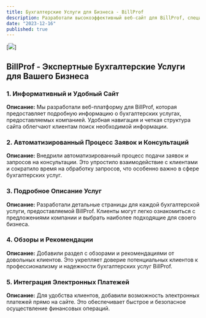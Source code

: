 ```yaml
---
title: Бухгалтерские Услуги для Бизнеса - BillProf
description: Разработали высокоэффективный веб-сайт для BillProf, специализирующейся на предоставлении бухгалтерских услуг для бизнеса. Обеспечили удобный доступ к информации о услугах, создали автоматизированный процесс взаимодействия с клиентами и повысили общую прозрачность финансовых операций.
date: "2023-12-16"
published: true
---
```


[![](/BillProf1.png)]

## BillProf - Экспертные Бухгалтерские Услуги для Вашего Бизнеса

### 1. Информативный и Удобный Сайт

**Описание:**
Мы разработали веб-платформу для BillProf, которая предоставляет подробную информацию о бухгалтерских услугах, предоставляемых компанией. Удобная навигация и четкая структура сайта облегчают клиентам поиск необходимой информации.

### 2. Автоматизированный Процесс Заявок и Консультаций

**Описание:**
Внедрили автоматизированный процесс подачи заявок и запросов на консультации. Это упростило взаимодействие с клиентами и сократило время на обработку запросов, что особенно важно в сфере бухгалтерских услуг.

### 3. Подробное Описание Услуг

**Описание:**
Разработали детальные страницы для каждой бухгалтерской услуги, предоставляемой BillProf. Клиенты могут легко ознакомиться с предложениями компании и выбрать наиболее подходящие для своего бизнеса.

### 4. Обзоры и Рекомендации

**Описание:**
Добавили раздел с обзорами и рекомендациями от довольных клиентов. Это укрепляет доверие потенциальных клиентов к профессионализму и надежности бухгалтерских услуг BillProf.

### 5. Интеграция Электронных Платежей

**Описание:**
Для удобства клиентов, добавили возможность электронных платежей прямо на сайте. Это обеспечивает быстрое и безопасное осуществление финансовых операций.
